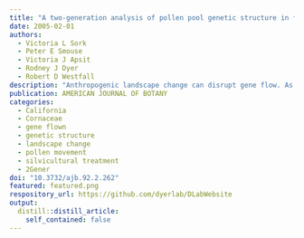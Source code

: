 ```yaml
---
title: "A two-generation analysis of pollen pool genetic structure in flowering dogwood, Cornus florida (Cornaceae), in the Missouri Ozarks"
date: 2005-02-01
authors:
  - Victoria L Sork
  - Peter E Smouse
  - Victoria J Apsit
  - Rodney J Dyer
  - Robert D Westfall
description: "Anthropogenic landscape change can disrupt gene flow. As part of the Missouri Ozark Forest Ecosystem Project, this study examined whether silvicultural practices influence pollen-mediated gene movement in the insect-pollinated species, Cornus florida L., by comparing pollen pool structure (Phi(st)) among clear-cutting, selective cutting, and uncut regimes with the expectation that pollen movement should be least in the uncut regime. Using a sample of 1500 seedlings - 10 each from 150 seed parents (43 in clear-cut, 74 in selective, and 33 in control sites) from six sites (each ranging from 266 to 527 ha), eight allozyme loci were analyzed with a pollen pool structure approach known as 2Gener (Smouse et al., 2001; Evolution 55: 260-271). This analysis revealed that pollen pool structure was less in clear-cut ((Phi) over circle (C) = 0.090, P < 0.001) than in uncut areas ((Phi) over cap (U) = 0.174, P < 0.001), with selective-cut intermediate ((Phi) over circles = 0.125, P < 0.001). These estimates translate into more effective pollen donors (N(ep)) in clear-cut (N(ep) = 5.56) and selective-cut (N(ep) = 4.00) areas than in uncut areas (N(ep) = 2.87). We demonstrate that Phi(C) less than or equal to Phi(S) less than or equal to Phi(U), with (Phi) over circle (C), significantly smaller than (Phi) over circle (U) (P < 0.034). The findings imply that, as long as a sufficiently large number of seed parents remain to provide adequate reproduction and to avoid a genetic bottleneck in the effective number of mothers, silvicultural management may not negatively affect the effective number of pollen parents, and hence subsequent genetic diversity in Cornus florida."
publication: AMERICAN JOURNAL OF BOTANY
categories: 
  - California
  - Cornaceae
  - gene flown
  - genetic structure
  - landscape change
  - pollen movement
  - silvicultural treatment
  - 2Gener
doi: "10.3732/ajb.92.2.262"
featured: featured.png
respository_url: https://github.com/dyerlab/DLabWebsite
output:
  distill::distill_article:
    self_contained: false
---
```


